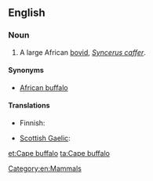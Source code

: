 ==English==

===Noun===
{{wikipedia|African Buffalo}}
{{en-noun|sg=[[cape|Cape]] [[buffalo]]}}

# A large African [[bovid]], ''[[Syncerus caffer]]''.

====Synonyms====
* [[African buffalo]]

====Translations====
{{trans-top|large African bovid}}
* Finnish: {{t-|fi|kafferipuhveli}}
{{trans-mid}}
* [[Scottish Gaelic]]: {{t-|gd|buabhall Ceap|m|xs=Scottish Gaelic}}
{{trans-bottom}}

[[Category:en:Mammals]]

[[et:Cape buffalo]]
[[ta:Cape buffalo]]
